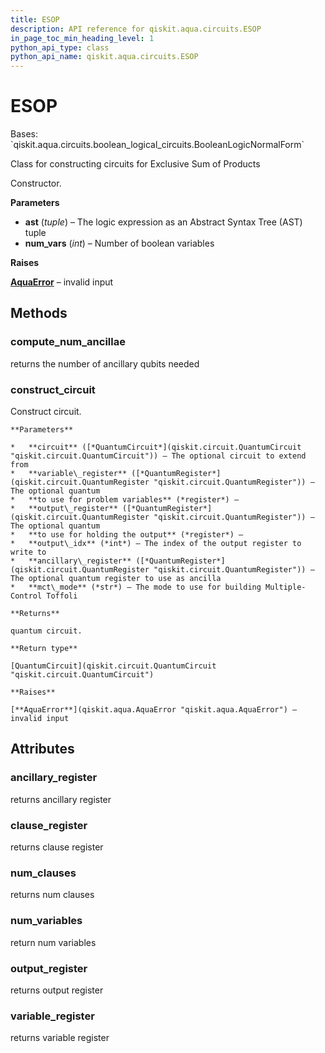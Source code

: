 ```yaml
---
title: ESOP
description: API reference for qiskit.aqua.circuits.ESOP
in_page_toc_min_heading_level: 1
python_api_type: class
python_api_name: qiskit.aqua.circuits.ESOP
---
```


# ESOP

<Class id="qiskit.aqua.circuits.ESOP" github="https://github.com/qiskit-community/qiskit-aqua/tree/stable/0.9/qiskit/aqua/circuits/boolean_logical_circuits.py" signature="ESOP(ast, num_vars=None)">
  Bases: `qiskit.aqua.circuits.boolean_logical_circuits.BooleanLogicNormalForm`

  Class for constructing circuits for Exclusive Sum of Products

  Constructor.

  **Parameters**

  *   **ast** (*tuple*) – The logic expression as an Abstract Syntax Tree (AST) tuple
  *   **num\_vars** (*int*) – Number of boolean variables

  **Raises**

  [**AquaError**](qiskit.aqua.AquaError "qiskit.aqua.AquaError") – invalid input

  ## Methods

  ### compute\_num\_ancillae

  <Function id="qiskit.aqua.circuits.ESOP.compute_num_ancillae" name="compute_num_ancillae" signature="ESOP.compute_num_ancillae(mct_mode='basic')">
    returns the number of ancillary qubits needed
  </Function>

  ### construct\_circuit

  <Function id="qiskit.aqua.circuits.ESOP.construct_circuit" name="construct_circuit" signature="ESOP.construct_circuit(circuit=None, variable_register=None, output_register=None, output_idx=None, ancillary_register=None, mct_mode='basic')">
    Construct circuit.

    **Parameters**

    *   **circuit** ([*QuantumCircuit*](qiskit.circuit.QuantumCircuit "qiskit.circuit.QuantumCircuit")) – The optional circuit to extend from
    *   **variable\_register** ([*QuantumRegister*](qiskit.circuit.QuantumRegister "qiskit.circuit.QuantumRegister")) – The optional quantum
    *   **to use for problem variables** (*register*) –
    *   **output\_register** ([*QuantumRegister*](qiskit.circuit.QuantumRegister "qiskit.circuit.QuantumRegister")) – The optional quantum
    *   **to use for holding the output** (*register*) –
    *   **output\_idx** (*int*) – The index of the output register to write to
    *   **ancillary\_register** ([*QuantumRegister*](qiskit.circuit.QuantumRegister "qiskit.circuit.QuantumRegister")) – The optional quantum register to use as ancilla
    *   **mct\_mode** (*str*) – The mode to use for building Multiple-Control Toffoli

    **Returns**

    quantum circuit.

    **Return type**

    [QuantumCircuit](qiskit.circuit.QuantumCircuit "qiskit.circuit.QuantumCircuit")

    **Raises**

    [**AquaError**](qiskit.aqua.AquaError "qiskit.aqua.AquaError") – invalid input
  </Function>

  ## Attributes

  ### ancillary\_register

  <Attribute id="qiskit.aqua.circuits.ESOP.ancillary_register" name="ancillary_register">
    returns ancillary register
  </Attribute>

  ### clause\_register

  <Attribute id="qiskit.aqua.circuits.ESOP.clause_register" name="clause_register">
    returns clause register
  </Attribute>

  ### num\_clauses

  <Attribute id="qiskit.aqua.circuits.ESOP.num_clauses" name="num_clauses">
    returns num clauses
  </Attribute>

  ### num\_variables

  <Attribute id="qiskit.aqua.circuits.ESOP.num_variables" name="num_variables">
    return num variables
  </Attribute>

  ### output\_register

  <Attribute id="qiskit.aqua.circuits.ESOP.output_register" name="output_register">
    returns output register
  </Attribute>

  ### variable\_register

  <Attribute id="qiskit.aqua.circuits.ESOP.variable_register" name="variable_register">
    returns variable register
  </Attribute>
</Class>

